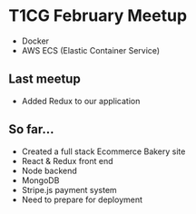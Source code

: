 # T1CG February Meetup

- Docker
- AWS ECS (Elastic Container Service)

## Last meetup

- Added Redux to our application

## So far...

- Created a full stack Ecommerce Bakery site
- React & Redux front end
- Node backend
- MongoDB
- Stripe.js payment system
- Need to prepare for deployment
